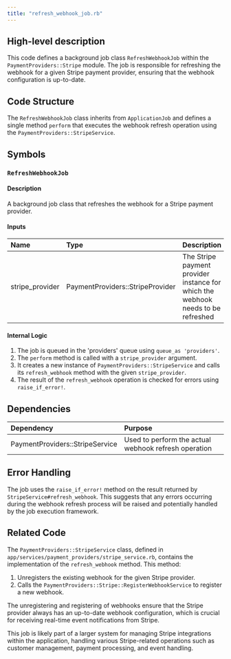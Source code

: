 ```yaml
---
title: "refresh_webhook_job.rb"
---
```


## High-level description
This code defines a background job class `RefreshWebhookJob` within the `PaymentProviders::Stripe` module. The job is responsible for refreshing the webhook for a given Stripe payment provider, ensuring that the webhook configuration is up-to-date.

## Code Structure
The `RefreshWebhookJob` class inherits from `ApplicationJob` and defines a single method `perform` that executes the webhook refresh operation using the `PaymentProviders::StripeService`.

## Symbols

### `RefreshWebhookJob`
#### Description
A background job class that refreshes the webhook for a Stripe payment provider.

#### Inputs
| Name | Type | Description |
|:-----|:-----|:------------|
| stripe_provider | PaymentProviders::StripeProvider | The Stripe payment provider instance for which the webhook needs to be refreshed |

#### Internal Logic
1. The job is queued in the 'providers' queue using `queue_as 'providers'`.
2. The `perform` method is called with a `stripe_provider` argument.
3. It creates a new instance of `PaymentProviders::StripeService` and calls its `refresh_webhook` method with the given `stripe_provider`.
4. The result of the `refresh_webhook` operation is checked for errors using `raise_if_error!`.

## Dependencies
| Dependency | Purpose |
|:-----------|:--------|
| PaymentProviders::StripeService | Used to perform the actual webhook refresh operation |

## Error Handling
The job uses the `raise_if_error!` method on the result returned by `StripeService#refresh_webhook`. This suggests that any errors occurring during the webhook refresh process will be raised and potentially handled by the job execution framework.

## Related Code
The `PaymentProviders::StripeService` class, defined in `app/services/payment_providers/stripe_service.rb`, contains the implementation of the `refresh_webhook` method. This method:

1. Unregisters the existing webhook for the given Stripe provider.
2. Calls the `PaymentProviders::Stripe::RegisterWebhookService` to register a new webhook.

The unregistering and registering of webhooks ensure that the Stripe provider always has an up-to-date webhook configuration, which is crucial for receiving real-time event notifications from Stripe.

This job is likely part of a larger system for managing Stripe integrations within the application, handling various Stripe-related operations such as customer management, payment processing, and event handling.